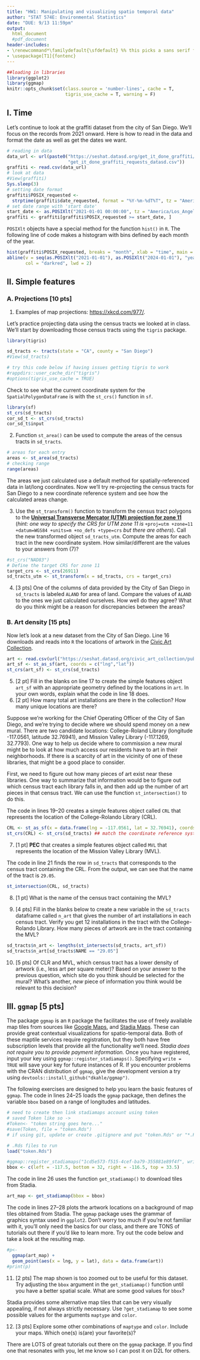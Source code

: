 ```yaml
---
title: "HW1: Manipulating and visualizing spatio temporal data"
author: "STAT 574E: Environmental Statistics"
date: "DUE: 9/13 11:59pm"
output:
  html_document
  #pdf_document
header-includes:
- \renewcommand*\familydefault{\sfdefault} %% this picks a sans serif font
- \usepackage[T1]{fontenc}
---
```



```r
##loading in libraries
library(ggplot2)
library(ggmap)
knitr::opts_chunk$set(class.source = 'number-lines', cache = T,
                      tigris_use_cache = T, warning = F)
```

## I. Time

Let's continue to look at the graffiti dataset from the city of San Diego. We'll focus on the records from 2021 onward. Here is how to read in the data and format the date as well as get the dates we want.
```r
# reading in data
data_url <- url(paste0("https://seshat.datasd.org/get_it_done_graffiti/",
                       "get_it_done_graffiti_requests_datasd.csv"))
graffiti <- read.csv(data_url)
# look at data
#View(graffiti)
Sys.sleep(3)
# setting date format
graffiti$POSIX_requested <- 
  strptime(graffiti$date_requested, format = "%Y-%m-%dT%T", tz = "America/Los_Angeles")
# set date range with 'start date'
start_date <- as.POSIXlt("2021-01-01 00:00:00", tz = "America/Los_Angeles")
graffiti <- graffiti[graffiti$POSIX_requested >= start_date, ]
```


`POSIXlt` objects have a special method for the function `hist()` in `R`. The following line of code makes a histogram with bins defined by each month of the year.
```r
hist(graffiti$POSIX_requested, breaks = "month", xlab = "time", main = "graffiti reports")
abline(v = seq(as.POSIXlt("2021-01-01"), as.POSIXlt("2024-01-01"), "year"), 
       col = "darkred", lwd = 2)
```

## II. Simple features

### A. Projections [10 pts]

(@) Examples of map projections: [https://xkcd.com/977/](https://xkcd.com/977/).

Let's practice projecting data using the census tracts we looked at in class. We'll start by downloading those census tracts using the `tigris` package.

```r
library(tigris)

sd_tracts <- tracts(state = "CA", county = "San Diego")
#View(sd_tracts)

# try this code below if having issues getting tigris to work
#rappdirs::user_cache_dir("tigris")
#options(tigris_use_cache = TRUE)

```
Check to see what the current coordinate system for the `SpatialPolygonDataFrame` is with the `st_crs()` function in `sf`.
```r
library(sf)
st_crs(sd_tracts)
cor_sd_t <- st_crs(sd_tracts)
cor_sd_t$input
``` 

(@) Function  `st_area()` can be used to compute the areas of the census tracts in `sd_tracts`.
```r
# areas for each entry
areas <- st_area(sd_tracts)
# checking range
range(areas)
```

The areas we just calculated use a default method for spatially-referenced data in lat/long coordinates. Now we'll try re-projecting the census tracts for San Diego to a new coordinate reference system and see how the calculated areas change.

(@) Use the `st_transform()` function to transform the census tract polygons to the [**Universal Transverse Mercator (UTM) projection for zone 11**](https://en.wikipedia.org/wiki/Universal_Transverse_Mercator_coordinate_system#UTM_zone) (*hint: one way to specify the CRS for UTM zone 11 is* `+proj=utm +zone=11 +datum=WGS84 +units=m +no_defs +type=crs` *but there are others*). Call the new transformed object `sd_tracts_utm`. Compute the areas for each tract in the new coordinate system. How similar/different are the values to your answers from (7)?

```r
#st_crs("NAD83")
# Define the target CRS for zone 11
target_crs <- st_crs(26911)
sd_tracts_utm <- st_transform(x = sd_tracts, crs = target_crs)
```

(@) [3 pts] One of the columns of data provided by the City of San Diego in `sd_tracts` is labeled `ALAND` for area of land. Compare the values of `ALAND` to the ones we just calculated ourselves. How well do they agree? What do you think might be a reason for discrepancies between the areas?

### B. Art density [15 pts]

Now let's look at a new dataset from the City of San Diego. Line 16 downloads and reads into `R` the locations of artwork in the [Civic Art Collection](https://www.sdcivicartcollection.com/portals/civic-art-collection/). 
```r
art <- read.csv(url("https://seshat.datasd.org/civic_art_collection/public_art_locations_datasd.csv"))
art_sf <- st_as_sf(art, coords = c("lng","lat"))
st_crs(art_sf) <- st_crs(sd_tracts)
```

(@) [2 pt] Fill in the blanks on line 17 to create the simple features object `art_sf` with an appropriate geometry defined by the locations in `art`. In your own words, explain what the code in line 18 does.
(@) [2 pt] How many total art installations are there in the collection? How many unique locations are there?

Suppose we're working for the Chief Operating Officer of the City of San Diego, and we're trying to decide where we should spend money on a new mural. There are two candidate locations: College-Roland Library (longitude -117.0561, latitude 32.76941), and Mission Valley Library (-117.1269, 32.7793). One way to help us decide where to commission a new mural might be to look at how much access our residents have to art in their neighborhoods. If there is a scarcity of art in the vicinity of one of these libraries, that might be a good place to consider.

First, we need to figure out how many pieces of art exist near these libraries. One way to summarize that information would be to figure out which census tract each library falls in, and then add up the number of art pieces in that census tract. We can use the function `st_intersection()` to do this.

The code in lines 19--20 creates a simple features object called `CRL` that represents the location of the College-Rolando Library (CRL).
```r
CRL <- st_as_sf(x = data.frame(lng = -117.0561, lat = 32.76941), coords = c("lng", "lat"))
st_crs(CRL) <- st_crs(sd_tracts) ## match the coordinate reference systems
```

(@) [1 pt] **PEC** that creates a simple features object called `MVL` that represents the location of the Mission Valley Library (MVL).

The code in line 21 finds the row in `sd_tracts` that corresponds to the census tract containing the CRL. From the output, we can see that the name of the tract is `29.05`.
```r
st_intersection(CRL, sd_tracts)
```

(@) [1 pt] What is the name of the census tract containing the MVL?

(@) [4 pts] Fill in the blanks below to create a new variable in the `sd_tracts` dataframe called `n_art` that gives the number of art installations in each census tract. Verify you get 12 installations in the tract with the College-Rolando Library. How many pieces of artwork are in the tract containing the MVL?
```r
sd_tracts$n_art <- lengths(st_intersects(sd_tracts, art_sf))
sd_tracts$n_art[sd_tracts$NAME == "29.05"]
```

(@) [5 pts] Of CLR and MVL, which census tract has a lower density of artwork (i.e., less art per square meter)? Based on your answer to the previous question, which site do you think should be selected for the mural? What's another, *new* piece of information you think would be relevant to this decision?

## III. `ggmap` [5 pts]

The package `ggmap` is an `R` package the facilitates the use of freely available map tiles from sources like [Google Maps](https://www.google.com/maps), and [Stadia Maps](https://stadiamaps.com/). These can provide great contextual visualizations for spatio-temporal data. Both of these maptile services require registration, but they both have free subscription levels that provide all the functionality we'll need. *Stadia does not require you to provide payment information.* Once you have registered, input your key using `ggmap::register_stadiamaps()`. Specifying `write = TRUE` will save your key for future instances of R. If you encounter problems with the CRAN distribution of `ggmap`, give the development version a try using `devtools::install_github("dkahle/ggmap")`.




The following exercises are designed to help you learn the basic features of `ggmap`. The code in lines 24--25 loads the `ggmap` package, then defines the variable `bbox` based on a range of longitudes and latitudes. 

```r
# need to create then link stadiamaps account using token
# saved Token like so -> 
#Token<- "token string goes here..."
#save(Token, file = "token.Rds")
# if using git, update or create .gitignore and put "token.Rds" or "*.Rds" in it

# .Rds files to run
load("token.Rds")

#ggmap::register_stadiamaps("1cd5e573-f515-4cef-ba79-355881e89f4f", write=T)
bbox <- c(left = -117.5, bottom = 32, right = -116.5, top = 33.5)

```

The code in line 26 uses the function `get_stadiamap()` to download tiles from Stadia. 

```r
art_map <- get_stadiamap(bbox = bbox)
```

The code in lines 27--28 plots the artwork locations on a background of map tiles obtained from Stadia. The `ggmap` package uses the grammar of graphics syntax used in `ggplot2`. Don't worry too much if you're not familiar with it, you'll only need the basics for our class, and there are TONS of tutorials out there if you'd like to learn more. Try out the code below and take a look at the resulting map.

```r

#p<- 
  ggmap(art_map) + 
  geom_point(aes(x = lng, y = lat), data = data.frame(art))
#print(p)
```

(@) [2 pts] The map shown is too zoomed out to be useful for this dataset. Try adjusting the `bbox` argument in the `get_stadiamap()` function until you have a better spatial scale. What are some good values for `bbox`?

Stadia provides some alternative map tiles that can be very visually appealing, if not always strictly necessary. Use `?get_stadiamap` to see some possible values for the arguments `maptype` and `color`.

(@) [3 pts] Explore some other combinations of `maptype` and `color`. Include your maps. Which one(s) is(are) your favorite(s)?

There are LOTS of great tutorials out there on the `ggmap` package. If you find one that resonates with you, let me know so I can post it on D2L for others.
